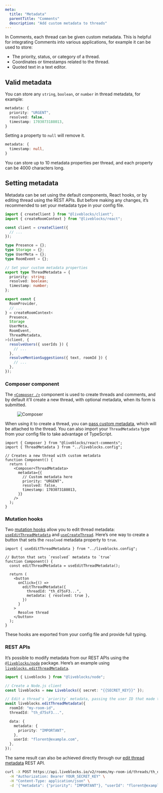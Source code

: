 ```yaml
---
meta:
  title: "Metadata"
  parentTitle: "Comments"
  description: "Add custom metadata to threads"
---
```


In Comments, each thread can be given custom metadata. This is helpful for
integrating Comments into various applications, for example it can be used to
store:

- The priority, status, or category of a thread.
- Coordinates or timestamps related to the thread.
- Quoted text in a text editor.

## Valid metadata

You can store any `string`, `boolean`, or `number` in thread metadata, for
example:

```ts
metadata: {
  priority: "URGENT",
  resolved: false,
  timestamp: 1703073188013,
}
```

Setting a property to `null` will remove it.

```ts
metadata: {
  timestamp: null,
}
```

You can store up to 10 metadata properties per thread, and each property can be
4000 characters long.

## Setting metadata

Metadata can be set using the default components, React hooks, or by editing
thread using the REST APIs. But before making any changes, it’s recommended to
set your metadata type in your config file.

```ts file="liveblocks.config.ts" highlight="13-18,28"
import { createClient } from "@liveblocks/client";
import { createRoomContext } from "@liveblocks/react";

const client = createClient({
  // ...
});

type Presence = {};
type Storage = {};
type UserMeta = {};
type RoomEvent = {};

// Set your custom metadata properties
export type ThreadMetadata = {
  priority: string;
  resolved: boolean;
  timestamp: number;
};

export const {
  RoomProvider,
  // ...
} = createRoomContext<
  Presence,
  Storage
  UserMeta,
  RoomEvent,
  ThreadMetadata,
>(client, {
  resolveUsers({ userIds }) {
    // ...
  },
  resolveMentionSuggestions({ text, roomId }) {
    // ...
  },
});
```

### Composer component

The [`<Composer />`](/docs/api-reference/liveblocks-react-comments#Composer)
component is used to create threads and comments, and by default it’ll create a
new thread, with optional metadata, when its form is submitted.

<Figure>
  <Image
    src="/assets/comments/composer.png"
    alt="Composer"
    width={768}
    height={446}
  />
</Figure>

When using it to create a thread, you can
[pass custom metadata](/docs/api-reference/liveblocks-react-comments#Adding-thread-metadata),
which will be attached to the thread. You can also import your `ThreadMetadata`
type from your config file to take advantage of TypeScript.

```tsx highlight="7-14"
import { Composer } from "@liveblocks/react-comments";
import { ThreadMetadata } from "../liveblocks.config";

// Creates a new thread with custom metadata
function Component() {
  return (
    <Composer<ThreadMetadata>
      metadata={{
        // Custom metadata here
        priority: "URGENT",
        resolved: false,
        timestamp: 1703073188013,
      }}
    />
  );
}
```

### Mutation hooks

Two [mutation hooks](/docs/products/comments/hooks#mutation-hooks) allow you to
edit thread metadata:
[`useEditThreadMetadata`](/docs/api-reference/liveblocks-react#useEditThreadMetadata)
and
[`useCreateThread`](http://localhost:3001/docs/api-reference/liveblocks-react#useCreateThread).
Here’s one way to create a button that sets the `resolved` metadata property to
`true`.

```tsx highlight="5,10-13"
import { useEditThreadMetadata } from "../liveblocks.config";

// Button that sets `resolved` metadata to `true`
function Component() {
  const editThreadMetadata = useEditThreadMetadata();

  return (
    <button
      onClick={() =>
        editThreadMetadata({
          threadId: "th_d75sF3...",
          metadata: { resolved: true },
        })
      }
    >
      Resolve thread
    </button>
  );
}
```

These hooks are exported from your config file and provide full typing.

### REST APIs

It’s possible to modify metadata from our REST APIs using the
[`@liveblocks/node`]() package. Here’s an example using
[`liveblocks.editThreadMetadata`](/docs/api-reference/liveblocks-node#post-rooms-roomId-threads-threadId-metadata).

```ts highlight="12-14"
import { Liveblocks } from "@liveblocks/node";

// Create a Node.js client
const liveblocks = new Liveblocks({ secret: "{{SECRET_KEY}}" });

// Edit a thread's `priority` metadata, passing the user ID that made the change
await liveblocks.editThreadMetadata({
  roomId: "my-room-id",
  threadId: "th_d75sF3...",

  data: {
    metadata: {
      priority: "IMPORTANT",
    },
    userId: "florent@example.com",
  },
});
```

The same result can also be achieved directly through our
[edit thread metadata](/docs/api-reference/rest-api-endpoints#post-rooms-roomId-threads-threadId-metadata)
REST API.

```bash
curl -X POST https://api.liveblocks.io/v2/rooms/my-room-id/threads/th_d75sF3.../metadata \
  -H "Authorization: Bearer YOUR_SECRET_KEY" \
  -H "Content-Type: application/json" \
  -d '{"metadata": {"priority": "IMPORTANT"}, "userId": "florent@example.com"}'
```
